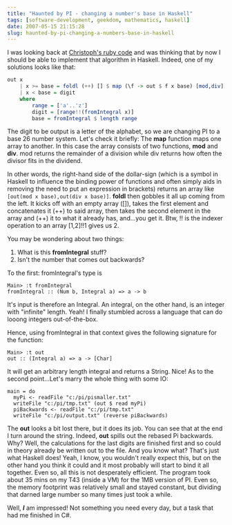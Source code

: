 ```yaml
---
title: "Haunted by PI - changing a number's base in Haskell"
tags: [software-development, geekdom, mathematics, haskell]
date: 2007-05-15 21:15:28
slug: haunted-by-pi-changing-a-numbers-base-in-haskell
---
```


I was looking back at [Christoph's ruby code](/posts/pi-revisited-again) and was thinking that by now I should be able to implement that algorithm in Haskell. Indeed, one of my solutions looks like that:

~~~haskell
out x
    | x >= base = foldl (++) [] $ map (\f -> out $ f x base) [mod,div]
    | x < base = digit
    where
        range = ['a'..'z']
        digit = [range!!(fromIntegral x)]
        base = fromIntegral $ length range
~~~

The digit to be output is a letter of the alphabet, so we are changing PI to a base 26 number system. Let's check it briefly: The **map** function maps one array to another. In this case the array consists of two functions, **mod** and **div**. mod returns the remainder of a division while div returns how often the divisor fits in the dividend.

In other words, the right-hand side of the dollar-sign (which is a symbol in Haskell to influence the binding power of functions and often simply aids in removing the need to put an expression in brackets) returns an array like `[out(mod x base),out(div x base)]`. **foldl** then gobbles it all up coming from the left. It kicks off with an empty array ([]), takes the first element and concatenates it (++) to said array, then takes the second element in the array and (++) it to what it already has, and...you get it. Btw, !! is the indexer operation to an array [1,2]!!1 gives us 2.

You may be wondering about two things:

1.  What is this **fromIntegral** stuff?
2.  Isn't the number that comes out backwards?


To the first: fromIntegral's type is

~~~
Main> :t fromIntegral
fromIntegral :: (Num b, Integral a) => a -> b
~~~

It's input is therefore an Integral. An integral, on the other hand, is an integer with "infinite" length. Yeah! I finally stumbled across a language that can do looong integers out-of-the-box.

Hence, using fromIntegral in that context gives the following signature for the function:

~~~
Main> :t out
out :: (Integral a) => a -> [Char]
~~~

It will get an arbitrary length integral and returns a String. Nice!
As to the second point...Let's marry the whole thing with some IO:

~~~
main = do
  myPi <- readFile "c:/pi/pismaller.txt"
  writeFile "c:/pi/tmp.txt" (out $ read myPi)
  piBackwards <- readFile "c:/pi/tmp.txt"
  writeFile "c:/pi/output.txt" (reverse piBackwards)
~~~

The **out** looks a bit lost there, but it does its job. You can see that at the end I turn around the string. Indeed, **out** spills out the rebased Pi backwards. Why? Well, the calculations for the last digits are finished first and so could in theory already be written out to the file. And you know what? That's just what Haskell does! Yeah, I know, you wouldn't really expect this, but on the other hand you think it could and it most probably will start to bind it all together.
Even so, all this is not desperately efficient. The program took about 35 mins on my T43 (inside a VM) for the 1MB version of PI. Even so, the memory footprint was relatively small and stayed constant, but dividing that darned large number so many times just took a while.

Well, _**I**_ am impressed! Not something you need every day, but a task that had me finished in C#.
